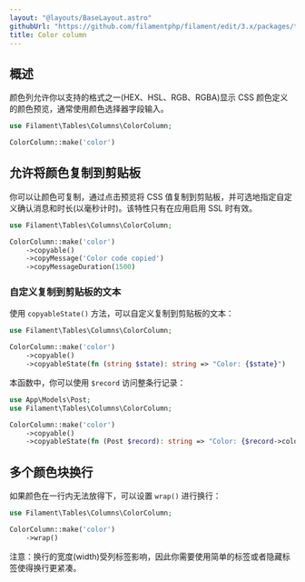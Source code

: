 ```yaml
---
layout: "@layouts/BaseLayout.astro"
githubUrl: "https://github.com/filamentphp/filament/edit/3.x/packages/tables/docs/03-columns/05-color.md"
title: Color column
---
```


## 概述

颜色列允许你以支持的格式之一(HEX、HSL、RGB、RGBA)显示 CSS 颜色定义的颜色预览，通常使用颜色选择器字段输入。

```php
use Filament\Tables\Columns\ColorColumn;

ColorColumn::make('color')
```

<AutoScreenshot name="tables/columns/color/simple" alt="Color column" version="3.x" />

## 允许将颜色复制到剪贴板

你可以让颜色可复制，通过点击预览将 CSS 值复制到剪贴板，并可选地指定自定义确认消息和时长(以毫秒计时)。该特性只有在应用启用 SSL 时有效。

```php
use Filament\Tables\Columns\ColorColumn;

ColorColumn::make('color')
    ->copyable()
    ->copyMessage('Color code copied')
    ->copyMessageDuration(1500)
```

<AutoScreenshot name="tables/columns/color/copyable" alt="Color column with a button to copy it" version="3.x" />

### 自定义复制到剪贴板的文本

使用 `copyableState()` 方法，可以自定义复制到剪贴板的文本：

```php
use Filament\Tables\Columns\ColorColumn;

ColorColumn::make('color')
    ->copyable()
    ->copyableState(fn (string $state): string => "Color: {$state}")
```

本函数中，你可以使用 `$record` 访问整条行记录：

```php
use App\Models\Post;
use Filament\Tables\Columns\ColorColumn;

ColorColumn::make('color')
    ->copyable()
    ->copyableState(fn (Post $record): string => "Color: {$record->color}")
```

## 多个颜色块换行

如果颜色在一行内无法放得下，可以设置 `wrap()` 进行换行：

```php
use Filament\Tables\Columns\ColorColumn;

ColorColumn::make('color')
    ->wrap()
```

注意：换行的宽度(width)受列标签影响，因此你需要使用简单的标签或者隐藏标签使得换行更紧凑。

